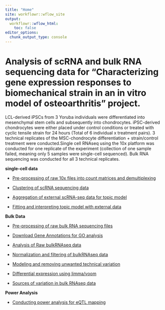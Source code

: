 ```yaml
---
title: "Home"
site: workflowr::wflow_site
output:
  workflowr::wflow_html:
    toc: false
editor_options:
  chunk_output_type: console
---
```


# Analysis of scRNA and bulk RNA sequencing data for "Characterizing gene expression responses to biomechanical strain in an in vitro model of osteoarthritis" project.

LCL-derived iPSCs from 3 Yoruba individuals were differentiated into mesenchymal stem cells and subsequently into chondrocytes. iPSC-derived chondrocytes were either placed under control conditions or treated with cyclic tensile strain for 24 hours (Total of 6 individual x treatment pairs). 3 technical replicates of the MSC-chondrocyte differentiation + strain/control treatment were conducted.Single cell RNAseq using the 10x platform was conducted for one replicate of the experiment (collection of one sample failed, meaning only 5 samples were single-cell sequenced). Bulk RNA sequencing was conducted for all 3 technical replicates.

__single-cell data__

* [Pre-processing of raw 10x files into count matrices and demultiplexing](preProcess_scRNA.html)

* [Clustering of scRNA sequencing data](clustering_scRNA.html)

* [Aggregation of external scRNA-seq data for topic model](external_scRNA.html)

* [Fitting and interpreting topic model with external data](topicModel_scRNA.html)

__Bulk Data__

* [Pre-processing of raw bulk RNA sequencing files](preProcess_bulkRNA.html)

* [Download Gene Annotations for GO analysis](download_gene_annotation.html)

* [Analysis of Raw bulkRNAseq data](rawAnalysis_bulkRNA.html)

* [Normalization and filtering of bulkRNAseq data](normFilter_bulkRNA.html)

* [Modeling and removing unwanted technical variation](removeUnwantedVariation_bulkRNA.html)

* [Differential expression using limma/voom](DEanalysis_bulkRNA.html)

* [Sources of variation in bulk RNAseq data](variation_bulkRNA.html)

__Power Analysis__

* [Conducting power analysis for eQTL mapping](powerAnalysis.html)

